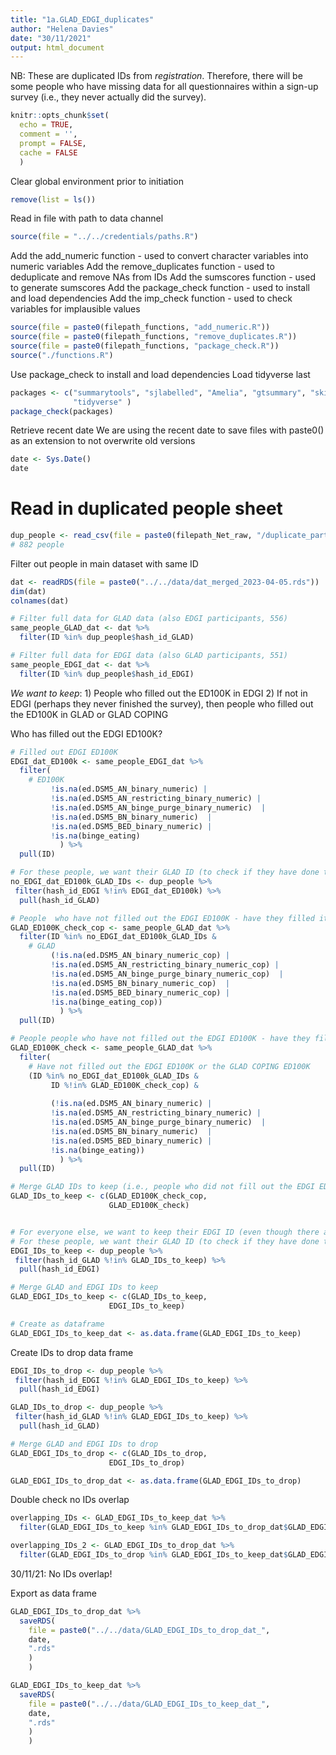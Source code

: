 ```yaml
---
title: "1a.GLAD_EDGI_duplicates"
author: "Helena Davies"
date: "30/11/2021"
output: html_document
---
```


NB: These are duplicated IDs from *registration*. Therefore, there will be some people who have missing data for all questionnaires within a sign-up survey (i.e., they never actually did the survey).
```r
knitr::opts_chunk$set(
  echo = TRUE,
  comment = '',
  prompt = FALSE,
  cache = FALSE
  )
```

Clear global environment prior to initiation
```r
remove(list = ls())
```

Read in file with path to data channel
```r
source(file = "../../credentials/paths.R")
```

Add the add_numeric function - used to convert character variables into numeric variables
Add the remove_duplicates function - used to deduplicate and remove NAs from IDs
Add the sumscores function - used to generate sumscores
Add the package_check function - used to install and load dependencies
Add the imp_check function - used to check variables for implausible values
```r
source(file = paste0(filepath_functions, "add_numeric.R"))
source(file = paste0(filepath_functions, "remove_duplicates.R"))
source(file = paste0(filepath_functions, "package_check.R"))
source("./functions.R")
```

Use package_check to install and load dependencies
Load tidyverse last
```r
packages <- c("summarytools", "sjlabelled", "Amelia", "gtsummary", "skimr", "psych", "rstatix", "gt", "broom", "scales",
              "tidyverse" )
package_check(packages)
```

Retrieve recent date
We are using the recent date to save files with paste0() as an extension to not overwrite old versions
```r
date <- Sys.Date()
date
```

# Read in duplicated people sheet
```r
dup_people <- read_csv(file = paste0(filepath_Net_raw, "/duplicate_participant_report_2021_11_30_hashed.csv"))
# 882 people
```

Filter out people in main dataset with same ID
```r
dat <- readRDS(file = paste0("../../data/dat_merged_2023-04-05.rds"))
dim(dat)
colnames(dat)

# Filter full data for GLAD data (also EDGI participants, 556)
same_people_GLAD_dat <- dat %>%
  filter(ID %in% dup_people$hash_id_GLAD)

# Filter full data for EDGI data (also GLAD participants, 551)
same_people_EDGI_dat <- dat %>%
  filter(ID %in% dup_people$hash_id_EDGI)
```

*We want to keep*:
1) People who filled out the ED100K in EDGI 
2) If not in EDGI (perhaps they never finished the survey), then people who filled out the ED100K in GLAD or GLAD COPING 

Who has filled out the EDGI ED100K?
```r
# Filled out EDGI ED100K
EDGI_dat_ED100k <- same_people_EDGI_dat %>%
  filter( 
    # ED100K 
         !is.na(ed.DSM5_AN_binary_numeric) |
         !is.na(ed.DSM5_AN_restricting_binary_numeric) |
         !is.na(ed.DSM5_AN_binge_purge_binary_numeric)  |
         !is.na(ed.DSM5_BN_binary_numeric)  |  
         !is.na(ed.DSM5_BED_binary_numeric) |
         !is.na(binge_eating)
           ) %>%
  pull(ID) 

# For these people, we want their GLAD ID (to check if they have done the GLAD ED100K)
no_EDGI_dat_ED100k_GLAD_IDs <- dup_people %>%
 filter(hash_id_EDGI %!in% EDGI_dat_ED100k) %>%
  pull(hash_id_GLAD)

# People  who have not filled out the EDGI ED100K - have they filled it out in GLAD COPING? (The ED100K was not asked again in EDGI...this would be a more recent entry than their GLAD entry so should take these if poss)
GLAD_ED100K_check_cop <- same_people_GLAD_dat %>%
  filter(ID %in% no_EDGI_dat_ED100k_GLAD_IDs &
    # GLAD 
         (!is.na(ed.DSM5_AN_binary_numeric_cop) |
         !is.na(ed.DSM5_AN_restricting_binary_numeric_cop) |
         !is.na(ed.DSM5_AN_binge_purge_binary_numeric_cop)  |
         !is.na(ed.DSM5_BN_binary_numeric_cop)  |  
         !is.na(ed.DSM5_BED_binary_numeric_cop) |
         !is.na(binge_eating_cop))
           ) %>%
  pull(ID) 

# People people who have not filled out the EDGI ED100K - have they filled it out in GLAD?
GLAD_ED100K_check <- same_people_GLAD_dat %>%
  filter(
    # Have not filled out the EDGI ED100K or the GLAD COPING ED100K
    (ID %in% no_EDGI_dat_ED100k_GLAD_IDs &
         ID %!in% GLAD_ED100K_check_cop) &
   
         (!is.na(ed.DSM5_AN_binary_numeric) |
         !is.na(ed.DSM5_AN_restricting_binary_numeric) |
         !is.na(ed.DSM5_AN_binge_purge_binary_numeric)  |
         !is.na(ed.DSM5_BN_binary_numeric)  |  
         !is.na(ed.DSM5_BED_binary_numeric) |
         !is.na(binge_eating))
           ) %>%
  pull(ID) 

# Merge GLAD IDs to keep (i.e., people who did not fill out the EDGI ED100K but did so in GLAD COPING or GLAD signup)
GLAD_IDs_to_keep <- c(GLAD_ED100K_check_cop,
                      GLAD_ED100K_check)  


# For everyone else, we want to keep their EDGI ID (even though there are still ~ 200 people who have not done the EDGI ED100K, they have not filled it out in GLAD or GLAD COPING either, so we will keep their EDGI data as a default as it is likely the most recent and relevant to my projects)
# For these people, we want their GLAD ID (to check if they have done the GLAD ED100K)
EDGI_IDs_to_keep <- dup_people %>%
 filter(hash_id_GLAD %!in% GLAD_IDs_to_keep) %>%
  pull(hash_id_EDGI)

# Merge GLAD and EDGI IDs to keep 
GLAD_EDGI_IDs_to_keep <- c(GLAD_IDs_to_keep,
                      EDGI_IDs_to_keep)  

# Create as dataframe
GLAD_EDGI_IDs_to_keep_dat <- as.data.frame(GLAD_EDGI_IDs_to_keep)
```

Create IDs to drop data frame
```r
EDGI_IDs_to_drop <- dup_people %>%
 filter(hash_id_EDGI %!in% GLAD_EDGI_IDs_to_keep) %>%
  pull(hash_id_EDGI)

GLAD_IDs_to_drop <- dup_people %>%
 filter(hash_id_GLAD %!in% GLAD_EDGI_IDs_to_keep) %>%
  pull(hash_id_GLAD)

# Merge GLAD and EDGI IDs to drop
GLAD_EDGI_IDs_to_drop <- c(GLAD_IDs_to_drop,
                      EDGI_IDs_to_drop)  

GLAD_EDGI_IDs_to_drop_dat <- as.data.frame(GLAD_EDGI_IDs_to_drop)
```

Double check no IDs overlap
```r
overlapping_IDs <- GLAD_EDGI_IDs_to_keep_dat %>%
  filter(GLAD_EDGI_IDs_to_keep %in% GLAD_EDGI_IDs_to_drop_dat$GLAD_EDGI_IDs_to_drop)

overlapping_IDs_2 <- GLAD_EDGI_IDs_to_drop_dat %>%
  filter(GLAD_EDGI_IDs_to_drop %in% GLAD_EDGI_IDs_to_keep_dat$GLAD_EDGI_IDs_to_keep)
```
30/11/21: No IDs overlap!

Export as data frame 
```r
GLAD_EDGI_IDs_to_drop_dat %>% 
  saveRDS(
    file = paste0("../../data/GLAD_EDGI_IDs_to_drop_dat_", 
    date, 
    ".rds"
    )
    )

GLAD_EDGI_IDs_to_keep_dat %>% 
  saveRDS(
    file = paste0("../../data/GLAD_EDGI_IDs_to_keep_dat_", 
    date, 
    ".rds"
    )
    )
```

